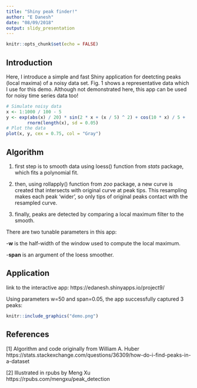 ```yaml
---
title: "Shiny peak finder!"
author: "E Danesh"
date: "08/09/2018"
output: slidy_presentation
---
```


```r
knitr::opts_chunk$set(echo = FALSE)
```

## Introduction

Here, I introduce a simple and fast Shiny application for deetcting peaks (local maxima) of a noisy data set. Fig. 1 shows a representative data which I use for this demo. Although not demonstrated here, this app can be used for noisy time series data too!

```r
# Simulate noisy data
x <- 1:1000 / 100 - 5
y <- exp(abs(x) / 20) * sin(2 * x + (x / 5) ^ 2) + cos(10 * x) / 5 + 
        rnorm(length(x), sd = 0.05)
# Plot the data                                                                          
plot(x, y, cex = 0.75, col = "Gray")
```

## Algorithm

1. first step is to smooth data using loess() function from *stats* package, which fits a polynomial fit.

2. then, using rollapply() function from *zoo* package, a new curve is created that intersects with original curve at peak tips. This resampling makes each peak ‘wider’, so only tips of original peaks contact with the resampled curve.

3. finally, peaks are detected by comparing a local maximum filter to the smooth.

There are two tunable parameters in this app: 

-**w** is the half-width of the window used to compute the local maximum.

-**span** is an argument of the loess smoother.

## Application

link to the interactive app:
https://edanesh.shinyapps.io/project9/


Using parameters w=50 and span=0.05, the app successfully captured 3 peaks:
```r
knitr::include_graphics("demo.png")
```

## References

[1] Algorithm and code originally from William A. Huber
https://stats.stackexchange.com/questions/36309/how-do-i-find-peaks-in-a-dataset

[2] Illustrated in rpubs by Meng Xu
https://rpubs.com/mengxu/peak_detection

